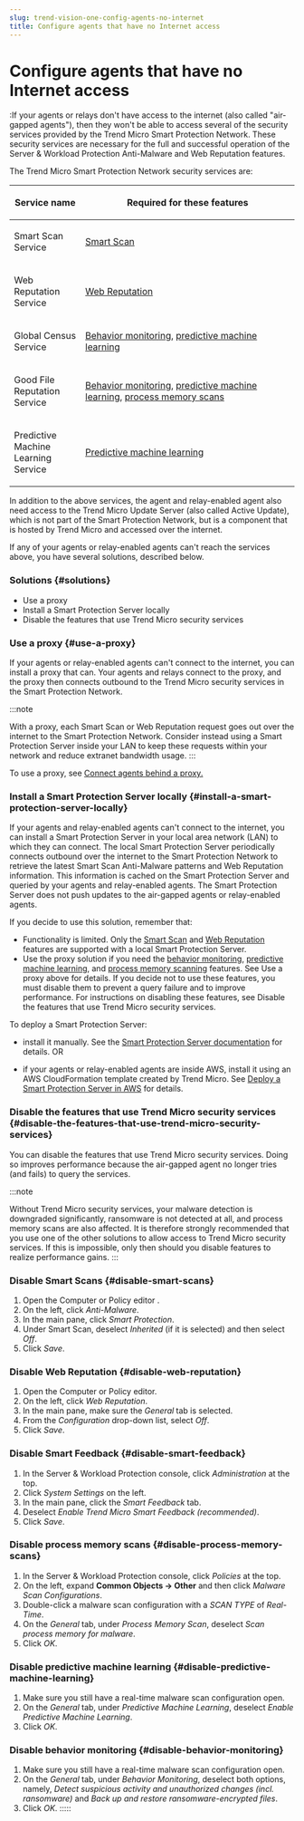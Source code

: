 ```yaml
---
slug: trend-vision-one-config-agents-no-internet
title: Configure agents that have no Internet access
---
```

# Configure agents that have no Internet access

:If your agents or relays don't have access to the internet (also called "air-gapped agents"), then they won't be able to access several of the security services provided by the Trend Micro Smart Protection Network. These security services are necessary for the full and successful operation of the Server & Workload Protection Anti-Malware and Web Reputation features.

The Trend Micro Smart Protection Network security services are:

<table>
<colgroup>
<col style="width: 25%" />
<col style="width: 75%" />
</colgroup>
<thead>
<tr>
<th><p>Service name</p></th>
<th><p>Required for these features</p></th>
</tr>
</thead>
<tbody>
<tr>
<td><p>Smart Scan Service</p></td>
<td><p><a href="trend-vision-one-smart-protection">Smart Scan</a></p></td>
</tr>
<tr>
<td><p>Web Reputation Service</p></td>
<td><p><a href="trend-vision-one-configure-web-reputation">Web Reputation</a></p></td>
</tr>
<tr>
<td><p>Global Census Service</p></td>
<td><p><a href="trend-vision-one-ransomware-behavior-monitoring">Behavior monitoring</a>, <a href="trend-vision-one-anti-malware">predictive machine learning</a></p></td>
</tr>
<tr>
<td><p>Good File Reputation Service</p></td>
<td><p><a href="trend-vision-one-ransomware-behavior-monitoring">Behavior monitoring</a>, <a href="trend-vision-one-anti-malware">predictive machine learning</a>, <a href="trend-vision-one-configure-malware-scans">process memory scans</a></p></td>
</tr>
<tr>
<td><p>Predictive Machine Learning Service</p></td>
<td><p><a href="trend-vision-one-anti-malware">Predictive machine learning</a></p></td>
</tr>
</tbody>
</table>

In addition to the above services, the agent and relay-enabled agent also need access to the Trend Micro Update Server (also called Active Update), which is not part of the Smart Protection Network, but is a component that is hosted by Trend Micro and accessed over the internet.

If any of your agents or relay-enabled agents can't reach the services above, you have several solutions, described below.

### Solutions {#solutions}

- Use a proxy
- Install a Smart Protection Server locally
- Disable the features that use Trend Micro security services

### Use a proxy {#use-a-proxy}

If your agents or relay-enabled agents can't connect to the internet, you can install a proxy that can. Your agents and relays connect to the proxy, and the proxy then connects outbound to the Trend Micro security services in the Smart Protection Network.

:::note

With a proxy, each Smart Scan or Web Reputation request goes out over the internet to the Smart Protection Network. Consider instead using a Smart Protection Server inside your LAN to keep these requests within your network and reduce extranet bandwidth usage.
:::

To use a proxy, see [Connect agents behind a proxy.](configure-proxies-server-workload.mdx)

### Install a Smart Protection Server locally {#install-a-smart-protection-server-locally}

If your agents and relay-enabled agents can't connect to the internet, you can install a Smart Protection Server in your local area network (LAN) to which they can connect. The local Smart Protection Server periodically connects outbound over the internet to the Smart Protection Network to retrieve the latest Smart Scan Anti-Malware patterns and Web Reputation information. This information is cached on the Smart Protection Server and queried by your agents and relay-enabled agents. The Smart Protection Server does not push updates to the air-gapped agents or relay-enabled agents.

If you decide to use this solution, remember that:

- Functionality is limited. Only the [Smart Scan](smart-protection.mdx) and [Web Reputation](configure-web-reputation.mdx) features are supported with a local Smart Protection Server.
- Use the proxy solution if you need the [behavior monitoring](ransomware-behavior-monitoring.mdx), [predictive machine learning](anti-malware.mdx), and [process memory scanning](configure-malware-scans.mdx) features. See Use a proxy above for details. If you decide not to use these features, you must disable them to prevent a query failure and to improve performance. For instructions on disabling these features, see Disable the features that use Trend Micro security services.

To deploy a Smart Protection Server:

- install it manually. See the [Smart Protection Server documentation](http://docs.trendmicro.com/en-us/enterprise/smart-protection-server.aspx) for details. OR

- if your agents or relay-enabled agents are inside AWS, install it using an AWS CloudFormation template created by Trend Micro. See [Deploy a Smart Protection Server in AWS](integrate-smart-protection-server.mdx) for details.

### Disable the features that use Trend Micro security services {#disable-the-features-that-use-trend-micro-security-services}

You can disable the features that use Trend Micro security services. Doing so improves performance because the air-gapped agent no longer tries (and fails) to query the services.

:::note

Without Trend Micro security services, your malware detection is downgraded significantly, ransomware is not detected at all, and process memory scans are also affected. It is therefore strongly recommended that you use one of the other solutions to allow access to Trend Micro security services. If this is impossible, only then should you disable features to realize performance gains.
:::

### Disable Smart Scans {#disable-smart-scans}

1.  Open the Computer or Policy editor .
2.  On the left, click *Anti-Malware*.
3.  In the main pane, click *Smart Protection*.
4.  Under Smart Scan, deselect *Inherited* (if it is selected) and then select *Off*.
5.  Click *Save*.

### Disable Web Reputation {#disable-web-reputation}

1.  Open the Computer or Policy editor.
2.  On the left, click *Web Reputation*.
3.  In the main pane, make sure the *General* tab is selected.
4.  From the *Configuration* drop-down list, select *Off*.
5.  Click *Save*.

### Disable Smart Feedback {#disable-smart-feedback}

1.  In the Server & Workload Protection console, click *Administration* at the top.
2.  Click *System Settings* on the left.
3.  In the main pane, click the *Smart Feedback* tab.
4.  Deselect *Enable Trend Micro Smart Feedback (recommended)*.
5.  Click *Save*.

### Disable process memory scans {#disable-process-memory-scans}

1.  In the Server & Workload Protection console, click *Policies* at the top.
2.  On the left, expand **Common Objects → Other** and then click *Malware Scan Configurations*.
3.  Double-click a malware scan configuration with a *SCAN TYPE* of *Real-Time*.
4.  On the *General* tab, under *Process Memory Scan*, deselect *Scan process memory for malware*.
5.  Click *OK*.

### Disable predictive machine learning {#disable-predictive-machine-learning}

1.  Make sure you still have a real-time malware scan configuration open.
2.  On the *General* tab, under *Predictive Machine Learning*, deselect *Enable Predictive Machine Learning*.
3.  Click *OK*.

### Disable behavior monitoring {#disable-behavior-monitoring}

1.  Make sure you still have a real-time malware scan configuration open.
2.  On the *General* tab, under *Behavior Monitoring*, deselect both options, namely, *Detect suspicious activity and unauthorized changes (incl. ransomware)* and *Back up and restore ransomware-encrypted files*.
3.  Click *OK*.
:::::

